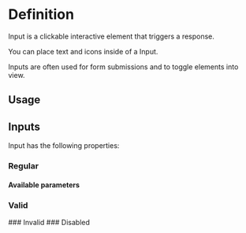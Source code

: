 

<Meta of={InputStories} />

# Definition

Input is a clickable interactive element that triggers a response.

You can place text and icons inside of a Input.

Inputs are often used for form submissions and to toggle elements into view.

## Usage

## Inputs

Input has the following properties:

### Regular

<Canvas of={InputStories.Regular} />

#### Available parameters

<Controls />

### Valid

<Canvas of={InputStories.Valid} />
### Invalid
<Canvas of={InputStories.Invalid} />
### Disabled
<Canvas of={InputStories.Disabled} />
